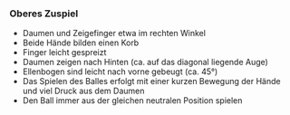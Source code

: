 ### Oberes Zuspiel

- Daumen und Zeigefinger etwa im rechten Winkel 
- Beide Hände bilden einen Korb
- Finger leicht gespreizt
- Daumen zeigen nach Hinten (ca. auf das diagonal liegende Auge)
- Ellenbogen sind leicht nach vorne gebeugt (ca. 45°)  
- Das Spielen des Balles erfolgt mit einer kurzen Bewegung der Hände und viel Druck aus dem Daumen
- Den Ball immer aus der gleichen neutralen Position spielen
